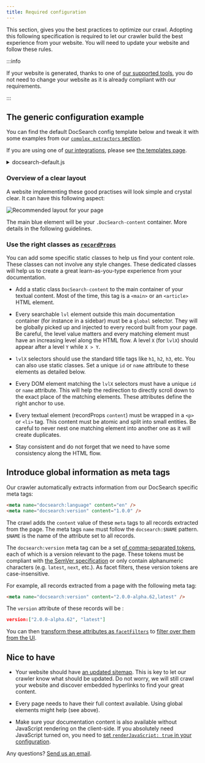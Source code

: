 ```yaml
---
title: Required configuration
---
```


This section, gives you the best practices to optimize our crawl. Adopting this following specification is required to let our crawler build the best experience from your website. You will need to update your website and follow these rules.

:::info

If your website is generated, thanks to one of [our supported tools][1], you do not need to change your website as it is already compliant with our requirements.

:::

## The generic configuration example

You can find the default DocSearch config template below and tweak it with some examples from our [`complex extractors` section][12].

If you are using one of [our integrations][13], please see [the templates page][11].

<details><summary>docsearch-default.js</summary>
<div>

```js
new Crawler({
  appId: 'YOUR_APP_ID',
  apiKey: 'YOUR_API_KEY',
  startUrls: ['https://YOUR_START_URL.io/'],
  sitemaps: ['https://YOUR_START_URL.io/sitemap.xml'],
  actions: [
    {
      indexName: 'YOUR_INDEX_NAME',
      pathsToMatch: ['https://YOUR_START_URL.io/**'],
      recordExtractor: ({ helpers }) => {
        return helpers.docsearch({
          recordProps: {
            lvl0: {
              selectors: '',
              defaultValue: 'Documentation',
            },
            lvl1: ['header h1', 'article h1', 'main h1', 'h1', 'head > title'],
            lvl2: ['article h2', 'main h2', 'h2'],
            lvl3: ['article h3', 'main h3', 'h3'],
            lvl4: ['article h4', 'main h4', 'h4'],
            lvl5: ['article h5', 'main h5', 'h5'],
            lvl6: ['article h6', 'main h6', 'h6'],
            content: ['article p, article li', 'main p, main li', 'p, li'],
          },
          aggregateContent: true,
        });
      },
    },
  ],
  initialIndexSettings: {
    YOUR_INDEX_NAME: {
      attributesForFaceting: ['type', 'lang'],
      attributesToRetrieve: [
        'hierarchy',
        'content',
        'anchor',
        'url',
        'url_without_anchor',
        'type',
      ],
      attributesToHighlight: ['hierarchy', 'hierarchy_camel', 'content'],
      attributesToSnippet: ['content:10'],
      camelCaseAttributes: ['hierarchy', 'hierarchy_radio', 'content'],
      searchableAttributes: [
        'unordered(hierarchy_radio_camel.lvl0)',
        'unordered(hierarchy_radio.lvl0)',
        'unordered(hierarchy_radio_camel.lvl1)',
        'unordered(hierarchy_radio.lvl1)',
        'unordered(hierarchy_radio_camel.lvl2)',
        'unordered(hierarchy_radio.lvl2)',
        'unordered(hierarchy_radio_camel.lvl3)',
        'unordered(hierarchy_radio.lvl3)',
        'unordered(hierarchy_radio_camel.lvl4)',
        'unordered(hierarchy_radio.lvl4)',
        'unordered(hierarchy_radio_camel.lvl5)',
        'unordered(hierarchy_radio.lvl5)',
        'unordered(hierarchy_radio_camel.lvl6)',
        'unordered(hierarchy_radio.lvl6)',
        'unordered(hierarchy_camel.lvl0)',
        'unordered(hierarchy.lvl0)',
        'unordered(hierarchy_camel.lvl1)',
        'unordered(hierarchy.lvl1)',
        'unordered(hierarchy_camel.lvl2)',
        'unordered(hierarchy.lvl2)',
        'unordered(hierarchy_camel.lvl3)',
        'unordered(hierarchy.lvl3)',
        'unordered(hierarchy_camel.lvl4)',
        'unordered(hierarchy.lvl4)',
        'unordered(hierarchy_camel.lvl5)',
        'unordered(hierarchy.lvl5)',
        'unordered(hierarchy_camel.lvl6)',
        'unordered(hierarchy.lvl6)',
        'content',
      ],
      distinct: true,
      attributeForDistinct: 'url',
      customRanking: [
        'desc(weight.pageRank)',
        'desc(weight.level)',
        'asc(weight.position)',
      ],
      ranking: [
        'words',
        'filters',
        'typo',
        'attribute',
        'proximity',
        'exact',
        'custom',
      ],
      highlightPreTag: '<span class="algolia-docsearch-suggestion--highlight">',
      highlightPostTag: '</span>',
      minWordSizefor1Typo: 3,
      minWordSizefor2Typos: 7,
      allowTyposOnNumericTokens: false,
      minProximity: 1,
      ignorePlurals: true,
      advancedSyntax: true,
      attributeCriteriaComputedByMinProximity: true,
      removeWordsIfNoResults: 'allOptional',
      separatorsToIndex: '_',
    },
  },
});
```

</div>
</details>

### Overview of a clear layout

A website implementing these good practises will look simple and crystal clear. It can have this following aspect:

<img
  src="https://docsearch.algolia.com/img/assets/recommended-layout.png"
  alt="Recommended layout for your page"
/>

The main blue element will be your `.DocSearch-content` container. More details in the following guidelines.

### Use the right classes as [`recordProps`][2]

You can add some specific static classes to help us find your content role. These classes can not involve any style changes. These dedicated classes will help us to create a great learn-as-you-type experience from your documentation.

- Add a static class `DocSearch-content` to the main container of your textual content. Most of the time, this tag is a `<main>` or an `<article>` HTML element.

- Every searchable `lvl` element outside this main documentation container (for instance in a sidebar) must be a `global` selector. They will be globally picked up and injected to every record built from your page. Be careful, the level value matters and every matching element must have an increasing level along the HTML flow. A level `X` (for `lvlX`) should appear after a level `Y` while `X > Y`.

- `lvlX` selectors should use the standard title tags like `h1`, `h2`, `h3`, etc. You can also use static classes. Set a unique `id` or `name` attribute to these elements as detailed below.

- Every DOM element matching the `lvlX` selectors must have a unique `id` or `name` attribute. This will help the redirection to directly scroll down to the exact place of the matching elements. These attributes define the right anchor to use.

- Every textual element (recordProps `content`) must be wrapped in a `<p>` or `<li>` tag. This content must be atomic and split into small entities. Be careful to never nest one matching element into another one as it will create duplicates.

- Stay consistent and do not forget that we need to have some consistency along the HTML flow.

## Introduce global information as meta tags

Our crawler automatically extracts information from our DocSearch specific meta tags:

```html
<meta name="docsearch:language" content="en" />
<meta name="docsearch:version" content="1.0.0" />
```

The crawl adds the `content` value of these `meta` tags to all records extracted from the page. The meta tags `name` must follow the `docsearch:$NAME` pattern. `$NAME` is the name of the attribute set to all records.

The `docsearch:version` meta tag can be a set [of comma-separated tokens][5], each of which is a version relevant to the page. These tokens must be compliant with [the SemVer specification][6] or only contain alphanumeric characters (e.g. `latest`, `next`, etc.). As facet filters, these version tokens are case-insensitive.

For example, all records extracted from a page with the following meta tag:

```html
<meta name="docsearch:version" content="2.0.0-alpha.62,latest" />
```

The `version` attribute of these records will be :

```json
version:["2.0.0-alpha.62", "latest"]
```

You can then [transform these attributes as `facetFilters`][3] to [filter over them from the UI][10].

## Nice to have

- Your website should have [an updated sitemap][7]. This is key to let our crawler know what should be updated. Do not worry, we will still crawl your website and discover embedded hyperlinks to find your great content.

- Every page needs to have their full context available. Using global elements might help (see above).

- Make sure your documentation content is also available without JavaScript rendering on the client-side. If you absolutely need JavaScript turned on, you need to [set `renderJavaScript: true` in your configuration][8].

Any questions? [Send us an email][9].

[1]: /docs/integrations
[2]: record-extractor#recordProps-api-reference
[3]: https://www.algolia.com/doc/guides/managing-results/refine-results/faceting/
[5]: https://html.spec.whatwg.org/dev/common-microsyntaxes.html#comma-separated-tokens
[6]: https://semver.org/
[7]: https://www.sitemaps.org/
[8]: https://www.algolia.com/doc/tools/crawler/apis/configuration/render-java-script/
[9]: mailto:DocSearch@algolia.com
[10]: /docs/DocSearch-v3#filtering-your-search
[11]: /docs/templates
[12]: /docs/record-extractor#introduction
[13]: /docs/integrations
